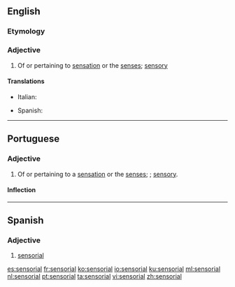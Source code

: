 ==English==

===Etymology===
{{rfe|lang=en}}

===Adjective===
{{en-adj}}

# Of or pertaining to [[sensation]] or the [[sense]]s; [[sensory]]

====Translations====
{{trans-top|sensory}}
* Italian: {{t|it|sensoriale}}
{{trans-mid}}
* Spanish: {{t+|es|sensorial}}
{{trans-bottom}}

----

==Portuguese==

===Adjective===
{{pt-adj|sensoria|l}}

# Of or pertaining to a [[sensation]] or the [[sense]]s; {{l|en|sensorial}}; [[sensory]].

====Inflection====
{{pt-adj-infl|sensoria|l}}

----

==Spanish==

===Adjective===
{{es-adj|pl=sensoriales}}

# [[#English|sensorial]]

[[es:sensorial]]
[[fr:sensorial]]
[[ko:sensorial]]
[[io:sensorial]]
[[ku:sensorial]]
[[ml:sensorial]]
[[nl:sensorial]]
[[pt:sensorial]]
[[ta:sensorial]]
[[vi:sensorial]]
[[zh:sensorial]]